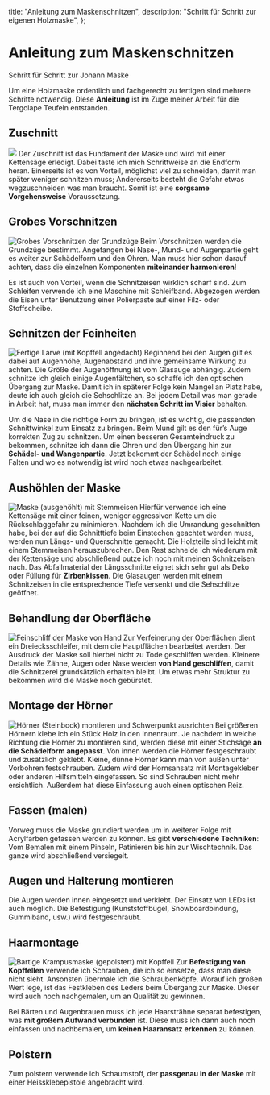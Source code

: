 
  title: "Anleitung zum Maskenschnitzen",
  description: "Schritt für Schritt zur eigenen Holzmaske",
};


# Anleitung zum Maskenschnitzen

<Lead>Schritt für Schritt zur Johann Maske</Lead>

Um eine Holzmaske ordentlich und fachgerecht zu fertigen sind mehrere Schritte
notwendig. Diese **Anleitung** ist im Zuge meiner Arbeit für die Tergolape Teufeln
entstanden.

## Zuschnitt

![](/images/zuschnitt-rohling.jpg)
Der Zuschnitt ist das Fundament der Maske und wird mit einer Kettensäge
erledigt. Dabei taste ich mich Schrittweise an die Endform heran. Einerseits ist
es von Vorteil, möglichst viel zu schneiden, damit man später weniger schnitzen
muss; Andererseits besteht die Gefahr etwas wegzuschneiden was man braucht.
Somit ist eine **sorgsame Vorgehensweise** Voraussetzung.

## Grobes Vorschnitzen

![Grobes Vorschnitzen der Grundzüge](/images/grobes-vorschnitzen-grundzuege-05.jpg "Erste Charakterzüge entstehen: Mund-, Wangen- und Augenpartie schaffen mit Nase und Ohren ein erstes Bild der Maske")
Beim Vorschnitzen werden die Grundzüge bestimmt. Angefangen bei Nase-, Mund- und
Augenpartie geht es weiter zur Schädelform und den Ohren. Man muss hier schon
darauf achten, dass die einzelnen Komponenten **miteinander harmonieren**!

Es ist auch von Vorteil, wenn die Schnitzeisen wirklich scharf sind. Zum
Schleifen verwende ich eine Maschine mit Schleifband. Abgezogen werden die Eisen
unter Benutzung einer Polierpaste auf einer Filz- oder Stoffscheibe.

## Schnitzen der Feinheiten

![Fertige Larve (mit Kopffell angedacht)](/images/schnitzen-fertige-larve.jpg "Nach und nach entstehen weitere Details wie Falten und Gesichtsausdrücke")
Beginnend bei den Augen gilt es dabei auf Augenhöhe, Augenabstand und ihre
gemeinsame Wirkung zu achten. Die Größe der Augenöffnung ist vom Glasauge
abhängig. Zudem schnitze ich gleich einige Augenfältchen, so schaffe ich den
optischen Übergang zur Maske. Damit ich in späterer Folge kein Mangel an Platz
habe, deute ich auch gleich die Sehschlitze an. Bei jedem Detail was man gerade
in Arbeit hat, muss man immer den **nächsten Schritt im Visier** behalten.

Um die Nase in die richtige Form zu bringen, ist es wichtig, die passenden
Schnittwinkel zum Einsatz zu bringen. Beim Mund gilt es den für’s Auge korrekten
Zug zu schnitzen. Um einen besseren Gesamteindruck zu bekommen, schnitze ich
dann die Ohren und den Übergang hin zur **Schädel- und Wangenpartie**. Jetzt
bekommt der Schädel noch einige Falten und wo es notwendig ist wird noch etwas
nachgearbeitet.

## Aushöhlen der Maske

![Maske (ausgehöhlt) mit Stemmeisen](/images/unebenheiten-entfernen-08.jpg "Letzte Unebenheiten werden entfernt: Mit Längs- und Querschnitten wird die Maske ausgehöhlt und Platz für den Kopf geschaffen")
Hierfür verwende ich eine Kettensäge mit einer feinen, weniger aggressiven Kette
um die Rückschlaggefahr zu minimieren. Nachdem ich die Umrandung geschnitten
habe, bei der auf die Schnitttiefe beim Einstechen geachtet werden muss, werden
nun Längs- und Querschnitte gemacht. Die Holzteile sind leicht mit einem
Stemmeisen herauszubrechen. Den Rest schneide ich wiederum mit der Kettensäge
und abschließend putze ich noch mit meinen Schnitzeisen nach. Das Abfallmaterial
der Längsschnitte eignet sich sehr gut als Deko oder Füllung für
**Zirbenkissen**. Die Glasaugen werden mit einem Schnitzeisen in die
entsprechende Tiefe versenkt und die Sehschlitze geöffnet.

## Behandlung der Oberfläche

![Feinschliff der Maske von Hand](/images/handarbeit-schleifen-02.jpg "Handarbeit: Die Feinheiten werden vorsichtig von Hand geschliffen")
Zur Verfeinerung der Oberflächen dient ein Dreiecksschleifer, mit dem die
Hauptflächen bearbeitet werden. Der Ausdruck der Maske soll hierbei nicht zu
Tode geschliffen werden. Kleinere Details wie Zähne, Augen oder Nase werden
**von Hand geschliffen**, damit die Schnitzerei grundsätzlich erhalten bleibt.
Um etwas mehr Struktur zu bekommen wird die Maske noch gebürstet.

## Montage der Hörner

![Hörner (Steinbock) montieren und Schwerpunkt ausrichten](/images/schwerpunkt-05.jpg "Die Steinbockhörner werden mittig montiert, der Schwerpunkt ist zentral ausgerichtet und die Maske angenehmer zu tragen")
Bei größeren Hörnern klebe ich ein Stück Holz in den Innenraum. Je nachdem in
welche Richtung die Hörner zu montieren sind, werden diese mit einer Stichsäge
**an die Schädelform angepasst**. Von innen werden die Hörner festgeschraubt und
zusätzlich geklebt. Kleine, dünne Hörner kann man von außen unter Vorbohren
festschrauben. Zudem wird der Hornsansatz mit Montagekleber oder anderen
Hilfsmitteln eingefassen. So sind Schrauben nicht mehr ersichtlich. Außerdem hat
diese Einfassung auch einen optischen Reiz.

## Fassen (malen)

Vorweg muss die Maske grundiert werden um in weiterer Folge mit Acrylfarben
gefassen werden zu können. Es gibt **verschiedene Techniken**: Vom Bemalen mit einem
Pinseln, Patinieren bis hin zur Wischtechnik. Das ganze wird abschließend
versiegelt.

## Augen und Halterung montieren

Die Augen werden innen eingesetzt und verklebt. Der Einsatz von LEDs ist auch
möglich. Die Befestigung (Kunststoffbügel, Snowboardbindung, Gummiband, usw.)
wird festgeschraubt.

## Haarmontage

![Bartige Krampusmaske (gepolstert) mit Kopffell](/images/maske-polstern-03.jpg "Die Haare verleihen der Maske ihren edlen Ausdruck")
Zur **Befestigung von Kopffellen** verwende ich Schrauben, die ich so einsetze, dass
man diese nicht sieht. Ansonsten übermale ich die Schraubenköpfe. Worauf ich
großen Wert lege, ist das Festkleben des Leders beim Übergang zur Maske. Dieser
wird auch noch nachgemalen, um an Qualität zu gewinnen.

Bei Bärten und Augenbrauen muss ich jede Haarsträhne separat befestigen, was **mit
großem Aufwand verbunden** ist. Diese muss ich dann auch noch einfassen und
nachbemalen, um **keinen Haaransatz erkennen** zu können.

## Polstern

Zum polstern verwende ich Schaumstoff, der **passgenau in der Maske** mit einer
Heissklebepistole angebracht wird.

